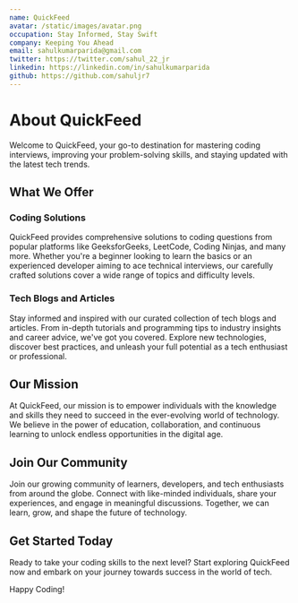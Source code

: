 ```yaml
---
name: QuickFeed
avatar: /static/images/avatar.png
occupation: Stay Informed, Stay Swift
company: Keeping You Ahead
email: sahulkumarparida@gmail.com
twitter: https://twitter.com/sahul_22_jr
linkedin: https://linkedin.com/in/sahulkumarparida
github: https://github.com/sahuljr7
---
```


# About QuickFeed

Welcome to QuickFeed, your go-to destination for mastering coding interviews, improving your problem-solving skills, and staying updated with the latest tech trends.

## What We Offer

### Coding Solutions

QuickFeed provides comprehensive solutions to coding questions from popular platforms like GeeksforGeeks, LeetCode, Coding Ninjas, and many more. Whether you're a beginner looking to learn the basics or an experienced developer aiming to ace technical interviews, our carefully crafted solutions cover a wide range of topics and difficulty levels.

### Tech Blogs and Articles

Stay informed and inspired with our curated collection of tech blogs and articles. From in-depth tutorials and programming tips to industry insights and career advice, we've got you covered. Explore new technologies, discover best practices, and unleash your full potential as a tech enthusiast or professional.

## Our Mission

At QuickFeed, our mission is to empower individuals with the knowledge and skills they need to succeed in the ever-evolving world of technology. We believe in the power of education, collaboration, and continuous learning to unlock endless opportunities in the digital age.

## Join Our Community

Join our growing community of learners, developers, and tech enthusiasts from around the globe. Connect with like-minded individuals, share your experiences, and engage in meaningful discussions. Together, we can learn, grow, and shape the future of technology.

## Get Started Today

Ready to take your coding skills to the next level? Start exploring QuickFeed now and embark on your journey towards success in the world of tech.

Happy Coding!
